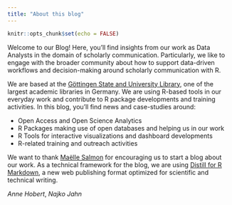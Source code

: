 ```yaml
---
title: "About this blog"
---
```


```r
knitr::opts_chunk$set(echo = FALSE)
```

Welcome to our Blog! Here, you'll find insights from our work as Data Analysts in the domain of scholarly communication. Particularly, we like to engage with the broader community about how to support data-driven workflows and decision-making around scholarly communication with R.

We are based at the [Göttingen State and University Library](https://www.sub.uni-goettingen.de/en/news/), one of the largest academic libraries in Germany. We are using R-based tools in our everyday work and contribute to R package developments and training activities. In this blog, you'll find news and case-studies around:

- Open Access and Open Science Analytics
- R Packages making use of open databases and helping us in our work
- R Tools for interactive visualizations and dashboard developments
- R-related training and outreach activities 

We want to thank [Maëlle Salmon](https://masalmon.eu/) for encouraging us to start a blog about our work. As a technical framework for the blog, we are using [Distill for R Markdown](https://rstudio.github.io/distill/), a new web publishing format optimized for scientific and technical writing. 

*Anne Hobert*, *Najko Jahn*
